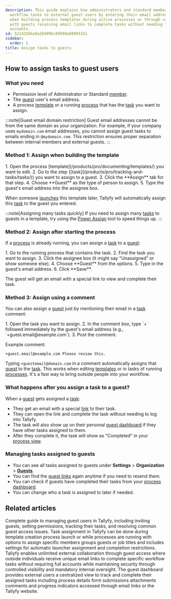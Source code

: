 ```yaml
---
description: This guide explains how administrators and standard members can assign
  workflow tasks to external guest users by entering their email addresses either
  when building process templates during active processes or through comment mentions
  with guests receiving email links to complete tasks without needing full Tallyfy
  accounts.
id: 5214256ba8a2b689bc85098a688031b1
sidebar:
  order: 2
title: Assign tasks to guests
---
```



## How to assign tasks to guest users

### What you need
- Permission level of Administrator or Standard [member](/products/pro/documenting/members/).
- The [guest](/products/pro/documenting/guests/) user's email address.
- A process [template](/products/pro/documenting/templates/) or a running [process](/products/pro/tracking-and-tasks/processes/) that has the [task](/products/pro/tracking-and-tasks/tasks/) you want to assign.

:::note[Guest email domain restriction]
Guest email addresses cannot be from the same domain as your organization. For example, if your company uses `mydomain.com` email addresses, you cannot assign guest tasks to emails ending in `@mydomain.com`. This restriction ensures proper separation between internal members and external guests.
:::

### Method 1: Assign when building the template

<Steps>
1. Open the process [template](/products/pro/documenting/templates/) you want to edit.
2. Go to the step ([task](/products/pro/tracking-and-tasks/tasks/)) you want to assign to a guest.
3. Click the **Assign** tab for that step.
4. Choose **Guest** as the type of person to assign.
5. Type the guest's email address into the assignee box.
</Steps>

When someone [launches](/products/pro/launching/) this template later, Tallyfy will automatically assign this [task](/products/pro/tracking-and-tasks/tasks/) to the guest you entered.

:::note[Assigning many tasks quickly]
If you need to assign many [tasks](/products/pro/tracking-and-tasks/tasks/) to guests in a template, try using the [Power Assign](/products/pro/documenting/templates/how-can-power-tools-enhance-my-tallyfy-experience/) tool to speed things up.
:::

### Method 2: Assign after starting the process

If a [process](/products/pro/tracking-and-tasks/processes/) is already running, you can assign a [task](/products/pro/tracking-and-tasks/tasks/) to a [guest](/products/pro/documenting/guests/):

<Steps>
1. Go to the running process that contains the task.
2. Find the task you want to assign.
3. Click the assignee box (it might say "Unassigned" or show someone else).
4. Choose **Guest** from the options.
5. Type in the guest's email address.
6. Click **Save**.
</Steps>

The guest will get an email with a special link to view and complete their task.

### Method 3: Assign using a comment

You can also assign a [guest](/products/pro/documenting/guests/) just by mentioning their email in a [task](/products/pro/tracking-and-tasks/tasks/) comment:

<Steps>
1. Open the task you want to assign.
2. In the comment box, type `+` followed immediately by the guest's email address (e.g., `+guest.email@example.com`).
3. Post the comment.
</Steps>

Example comment:
```
+guest.email@example.com Please review this.
```

Typing `+guestemail@domain.com` in a comment automatically assigns that [guest](/products/pro/documenting/guests/) to the [task](/products/pro/tracking-and-tasks/tasks/). This works when editing [templates](/products/pro/documenting/templates/) or in tasks of running [processes](/products/pro/tracking-and-tasks/processes/). It's a fast way to bring outside people into your workflow.

### What happens after you assign a task to a guest?

When a [guest](/products/pro/documenting/guests/) gets assigned a [task](/products/pro/tracking-and-tasks/tasks/):
- They get an email with a special [link](/products/pro/documenting/guests/how-to-find-a-guest-task-link-in-tallyfy/) to their task.
- They can open the link and complete the task without needing to log into Tallyfy.
- The task will also show up on their personal [guest dashboard](/products/pro/documenting/guests/how-can-guests-monitor-their-processes-on-tallyfy/) if they have other tasks assigned to them.
- After they complete it, the task will show as "Completed" in your [process view](/products/pro/tracking-and-tasks/tracker-view/).

### Managing tasks assigned to guests

- You can see all tasks assigned to guests under **Settings** > **Organization** > **[Guests](/products/pro/documenting/guests/)**.
- You can find the [guest links](/products/pro/documenting/guests/how-to-find-a-guest-task-link-in-tallyfy/) again anytime if you need to resend them.
- You can check if guests have completed their tasks from your [process dashboard](/products/pro/tracking-and-tasks/tracker-view/).
- You can change who a task is assigned to later if needed.


## Related articles
<CardGrid>
<LinkTitleCard header="<b>Guests > Complete guide to guest user management</b>" href="/products/pro/documenting/guests/guest-user-guide/" > Complete guide to managing guest users in Tallyfy, including inviting guests, setting permissions, tracking their tasks, and resolving common guest access issues. </LinkTitleCard>
<LinkTitleCard header="<b>Edit Task > Assign members or guests after launching</b>" href="/products/pro/tracking-and-tasks/tasks/edit-task/how-can-i-assign-members-to-tasks-in-tallyfy/" > Task assignment in Tallyfy can be done during template creation process launch or while processes are running with options to assign specific members groups guests or job titles and includes settings for automatic launcher assignment and completion restrictions. </LinkTitleCard>
<LinkTitleCard header="<b>Documenting > Guests</b>" href="/products/pro/documenting/guests/" > Tallyfy enables unlimited external collaboration through guest access where outside individuals receive unique email links to complete specific workflow tasks without requiring full accounts while maintaining security through controlled visibility and mandatory internal oversight. </LinkTitleCard>
<LinkTitleCard header="<b>Guests > The guest view</b>" href="/products/pro/documenting/guests/how-can-guests-monitor-their-processes-on-tallyfy/" > The guest dashboard provides external users a centralized view to track and complete their assigned tasks including process details form submissions attachments comments and progress indicators accessed through email links or the Tallyfy website. </LinkTitleCard>
</CardGrid>